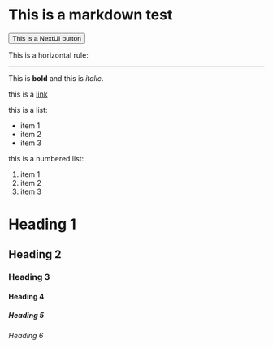 
# This is a markdown test

<Button>This is a NextUI button</Button>

This is a horizontal rule:

---

This is **bold** and this is _italic_.

this is a [link](https://www.google.com)

this is a list:

- item 1
- item 2
- item 3

this is a numbered list:

1. item 1
2. item 2
3. item 3

# Heading 1

## Heading 2

### Heading 3

#### Heading 4

##### Heading 5

###### Heading 6

